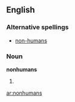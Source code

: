 ==English==

===Alternative spellings===
* [[non-humans]]

===Noun===
'''nonhumans'''

# {{plural of|[[nonhuman]]}}

[[ar:nonhumans]]